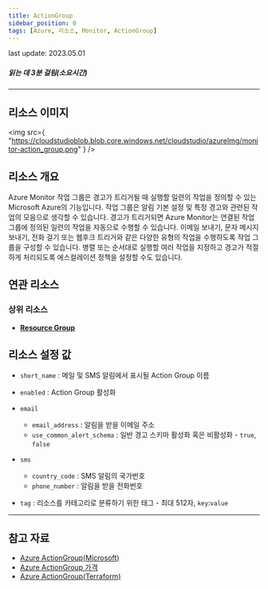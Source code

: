 ```yaml
---
title: ActionGroup
sidebar_position: 0
tags: [Azure, 리소스, Monitor, ActionGroup]
---
```


<span className="theme-doc-version-badge badge badge--secondary">
    last update: 2023.05.01
</span>

##### 읽는 데 3분 걸림(소요시간)

---

## 리소스 이미지

<img
    src={
        "https://cloudstudioblob.blob.core.windows.net/cloudstudio/azureImg/monitor-action_group.png"
    }
/>

## 리소스 개요

Azure Monitor 작업 그룹은 경고가 트리거될 때 실행할 일련의 작업을 정의할 수 있는 Microsoft Azure의 기능입니다. 작업 그룹은 알림 기본 설정 및 특정 경고와 관련된 작업의 모음으로 생각할 수 있습니다.
경고가 트리거되면 Azure Monitor는 연결된 작업 그룹에 정의된 일련의 작업을 자동으로 수행할 수 있습니다.
이메일 보내기, 문자 메시지 보내기, 전화 걸기 또는 웹후크 트리거와 같은 다양한 유형의 작업을 수행하도록 작업 그룹을 구성할 수 있습니다.
병렬 또는 순서대로 실행할 여러 작업을 지정하고 경고가 적절하게 처리되도록 에스컬레이션 정책을 설정할 수도 있습니다.

## 연관 리소스

### 상위 리소스

-   [**Resource Group**](https://docs.cstudio.app/docs/resource/azure/Base/ResourceGroup)

## 리소스 설정 값

-   `short_name` : 메일 및 SMS 알림에서 표시될 Action Group 이름

-   `enabled` : Action Group 활성화

-   `email`

    -   `email_address` : 알림을 받을 이메일 주소
    -   `use_common_alert_schema` : 일반 경고 스키마 활성화 혹은 비활성화 - `true`, `false`

-   `sms`

    -   `country_code` : SMS 알림의 국가번호
    -   `phone_number` : 알림을 받을 전화번호

-   `tag` : 리소스를 카테고리로 분류하기 위한 태그 - 최대 512자, `key`:`value`

---

## 참고 자료

-   [Azure ActionGroup(Microsoft)](https://learn.microsoft.com/en-us/azure/azure-monitor/overview)
-   [Azure ActionGroup 가격](https://azure.microsoft.com/ko-kr/pricing/details/monitor/)
-   [Azure ActionGroup(Terraform)](https://registry.terraform.io/providers/hashicorp/azurerm/latest/docs/resources/monitor_action_group)
